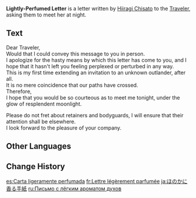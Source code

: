 {{Item Infobox
|id           = 100916
|image        = Item Sealed Letter.png
|type         = Quest Items
|description  = You obtained this from an infantryman at the [[Kanjou Commission]]. They say that this was written personally by the [[Hiiragi Chisato|young lady]] of the [[Hiiragi Clan]].
|source1      = [[Ritou Escape Plan]]
}}
'''Lightly-Perfumed Letter''' is a letter written by [[Hiiragi Chisato]] to the [[Traveler]], asking them to meet her at night.

==Text==
Dear Traveler,<br />
Would that I could convey this message to you in person.<br />
I apologize for the hasty means by which this letter has come to you, and I hope that it hasn't left you feeling perplexed or perturbed in any way.<br />
This is my first time extending an invitation to an unknown outlander, after all.<br />
It is no mere coincidence that our paths have crossed.<br />
Therefore,<br />
I hope that you would be so courteous as to meet me tonight, under the glow of resplendent moonlight.

Please do not fret about retainers and bodyguards, I will ensure that their attention shall be elsewhere.<br />
I look forward to the pleasure of your company.

==Other Languages==
{{Other Languages
|default_hidden = 1
|en      = Lightly-Perfumed Letter
|zhs     = 略带香味的书信
|zhs_rm  = Lüè Dài Xiāngwèi de Shūxìn
|zht     = 略帶香味的書信
|zht_rm  = Lüè Dài Xiāngwèi de Shūxìn
|ja      = ほのかに香る手紙
|ja_rm   = Honoka ni Kaoru Tegami
|ko      = 은은한 향기의 편지
|ko_rm   = Euneunhan Hyanggi-ui Pyeonji
|es      = Carta ligeramente perfumada
|fr      = Lettre légèrement parfumée
|ru      = Письмо с лёгким ароматом духов
|th      = จดหมายที่มีกลิ่นน้ำหอมจาง ๆ
|th_rm   = 
|vi      = Thư Mang Mùi Thơm
|de      = Leicht parfümierter Brief
|id      = Surat yang Harum
|pt      = Carta Levemente Perfumada
|tr      = Hafif Parfümlü Mektup
|it      = Lettera dal profumo delicato
}}

==Change History==
{{Change History|2.0}}

[[es:Carta ligeramente perfumada]]
[[fr:Lettre légèrement parfumée]]
[[ja:ほのかに香る手紙]]
[[ru:Письмо с лёгким ароматом духов]]